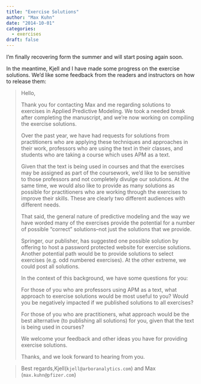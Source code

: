 ```yaml
---
title: "Exercise Solutions"
author: "Max Kuhn"
date: "2014-10-01"
categories:
  - exercises
draft: false
---
```


I'm finally recovering form the summer and will start posing again soon.

In the meantime, Kjell and I have made some progress on the exercise solutions. We'd like some feedback from the readers and instructors on how to release them:

> Hello,
> 
> Thank you for contacting Max and me regarding solutions to exercises in Applied Predictive Modeling. We took a needed break after completing the manuscript, and we're now working on compiling the exercise solutions.
> 
> Over the past year, we have had requests for solutions from practitioners who are applying these techniques and approaches in their work, professors who are using the text in their classes, and students who are taking a course which uses APM as a text.
> 
> Given that the text is being used in courses and that the exercises may be assigned as part of the coursework, we'd like to be sensitive to those professors and not completely divulge our solutions. At the same time, we would also like to provide as many solutions as possible for practitioners who are working through the exercises to improve their skills. These are clearly two different audiences with different needs.
> 
> That said, the general nature of predictive modeling and the way we have worded many of the exercises provide the potential for a number of possible "correct" solutions--not just the solutions that we provide.
> 
> Springer, our publisher, has suggested one possible solution by offering to host a password protected website for exercise solutions. Another potential path would be to provide solutions to select exercises (e.g. odd numbered exercises). At the other extreme, we could post all solutions.
> 
> In the context of this background, we have some questions for you:
> 
> For those of you who are professors using APM as a text, what approach to exercise solutions would be most useful to you? Would you be negatively impacted if we published solutions to all exercises?
> 
> For those of you who are practitioners, what approach would be the best alternative (to publishing all solutions) for you, given that the text is being used in courses?
> 
> We welcome your feedback and other ideas you have for providing exercise solutions.
> 
> Thanks, and we look forward to hearing from you.

> Best regards,Kjell(`kjell@arboranalytics.com`) and Max (`max.kuhn@pfizer.com`)